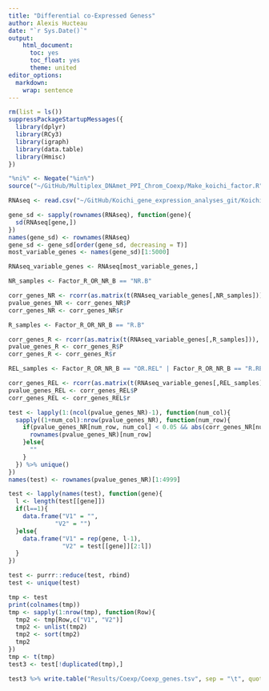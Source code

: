 ```yaml
---
title: "Differential co-Expressed Geness"
author: Alexis Hucteau
date: "`r Sys.Date()`"
output:
    html_document:
      toc: yes
      toc_float: yes
      theme: united
editor_options:
  markdown:
    wrap: sentence
---
```


```r
rm(list = ls())
suppressPackageStartupMessages({
  library(dplyr)
  library(RCy3)
  library(igraph)
  library(data.table)
  library(Hmisc)
})

"%ni%" <- Negate("%in%")
source("~/GitHub/Multiplex_DNAmet_PPI_Chrom_Coexp/Make_koichi_factor.R")
```

```r
RNAseq <- read.csv("~/GitHub/Koichi_gene_expression_analyses_git/Koichi_gene_expression_analyses/DATA/RNAseq_parsed.csv", row.names = 1, header = T, check.names = F)

gene_sd <- sapply(rownames(RNAseq), function(gene){
  sd(RNAseq[gene,])
})
names(gene_sd) <- rownames(RNAseq)
gene_sd <- gene_sd[order(gene_sd, decreasing = T)]
most_variable_genes <- names(gene_sd)[1:5000]
```

```r
RNAseq_variable_genes <- RNAseq[most_variable_genes,]

NR_samples <- Factor_R_OR_NR_B == "NR.B"

corr_genes_NR <- rcorr(as.matrix(t(RNAseq_variable_genes[,NR_samples])), type = "pearson")
pvalue_genes_NR <- corr_genes_NR$P
corr_genes_NR <- corr_genes_NR$r

R_samples <- Factor_R_OR_NR_B == "R.B"

corr_genes_R <- rcorr(as.matrix(t(RNAseq_variable_genes[,R_samples])), type = "pearson")
pvalue_genes_R <- corr_genes_R$P
corr_genes_R <- corr_genes_R$r

REL_samples <- Factor_R_OR_NR_B == "OR.REL" | Factor_R_OR_NR_B == "R.REL"

corr_genes_REL <- rcorr(as.matrix(t(RNAseq_variable_genes[,REL_samples])), type = "pearson")
pvalue_genes_REL <- corr_genes_REL$P
corr_genes_REL <- corr_genes_REL$r
```

```r
test <- lapply(1:(ncol(pvalue_genes_NR)-1), function(num_col){
  sapply((1+num_col):nrow(pvalue_genes_NR), function(num_row){
    if(pvalue_genes_NR[num_row, num_col] < 0.05 && abs(corr_genes_NR[num_row, num_col]) > 0.75){
      rownames(pvalue_genes_NR)[num_row]
    }else{
      ""
    }
  }) %>% unique()
})
names(test) <- rownames(pvalue_genes_NR)[1:4999]

test <- lapply(names(test), function(gene){
  l <- length(test[[gene]])
  if(l==1){
    data.frame("V1" = "",
             "V2" = "")
  }else{
    data.frame("V1" = rep(gene, l-1),
               "V2" = test[[gene]][2:l])
  }
})

test <- purrr::reduce(test, rbind)
test <- unique(test)

tmp <- test 
print(colnames(tmp))
tmp <- sapply(1:nrow(tmp), function(Row){
  tmp2 <- tmp[Row,c("V1", "V2")]
  tmp2 <- unlist(tmp2)
  tmp2 <- sort(tmp2)
  tmp2
})
tmp <- t(tmp)
test3 <- test[!duplicated(tmp),]

test3 %>% write.table("Results/Coexp/Coexp_genes.tsv", sep = "\t", quote = F, row.names = F, col.names = F)
```

